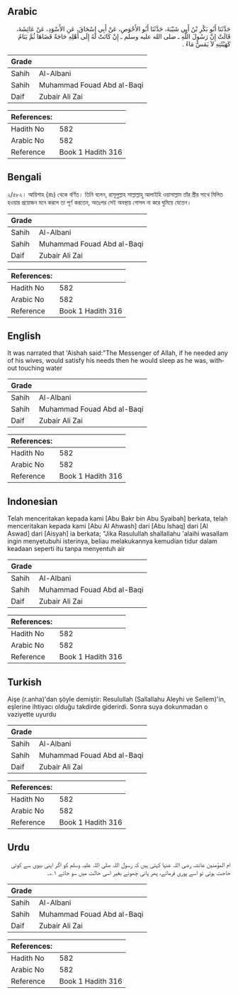 ## Arabic


<div dir="rtl" lang="ar" style={{fontSize:'larger',backgroundColor:'#f8f9fa',padding:20}}>
حَدَّثَنَا أَبُو بَكْرِ بْنُ أَبِي شَيْبَةَ، حَدَّثَنَا أَبُو الأَحْوَصِ، عَنْ أَبِي إِسْحَاقَ، عَنِ الأَسْوَدِ، عَنْ عَائِشَةَ، قَالَتْ إِنَّ رَسُولَ اللَّهِ ـ صلى الله عليه وسلم ـ إِنْ كَانَتْ لَهُ إِلَى أَهْلِهِ حَاجَةٌ قَضَاهَا ثُمَّ يَنَامُ كَهَيْئَتِهِ لاَ يَمَسُّ مَاءً ‏.‏
</div>
<div style={{backgroundColor:'#f8f9fa',padding:20, marginBottom: 10}}><table> <thead> <tr> <th>Grade</th> <th></th> </tr> </thead> <tbody> <tr><td>Sahih</td><td>Al-Albani</td></tr><tr><td>Sahih</td><td>Muhammad Fouad Abd al-Baqi</td></tr><tr><td>Daif</td><td>Zubair Ali Zai</td></tr></tbody></table><table> <thead> <tr> <th>References:</th> <th></th> </tr> </thead> <tbody><tr><td>Hadith No</td><td>582</td></tr><tr><td>Arabic No</td><td>582</td></tr><tr><td>Reference</td><td>Book 1 Hadith 316</td></tr></tbody></table></div>

## Bengali


<div dir="ltr" lang="bn" style={{fontSize:'larger',backgroundColor:'#f8f9fa',padding:20}}>
২/৫৮২। আয়িশাহ (রাঃ) থেকে বর্ণিত। তিনি বলেন, রাসূলুল্লাহ সাল্লাল্লাহু আলাইহি ওয়াসাল্লাম তাঁর স্ত্রীর সাথে মিলিত হওয়ার প্রয়োজন মনে করলে তা পূর্ণ করতেন, অতঃপর সেই অবস্থায় গোসল না করে ঘুমিয়ে যেতেন।
</div>
<div style={{backgroundColor:'#f8f9fa',padding:20, marginBottom: 10}}><table> <thead> <tr> <th>Grade</th> <th></th> </tr> </thead> <tbody> <tr><td>Sahih</td><td>Al-Albani</td></tr><tr><td>Sahih</td><td>Muhammad Fouad Abd al-Baqi</td></tr><tr><td>Daif</td><td>Zubair Ali Zai</td></tr></tbody></table><table> <thead> <tr> <th>References:</th> <th></th> </tr> </thead> <tbody><tr><td>Hadith No</td><td>582</td></tr><tr><td>Arabic No</td><td>582</td></tr><tr><td>Reference</td><td>Book 1 Hadith 316</td></tr></tbody></table></div>

## English


<div dir="ltr" lang="en" style={{fontSize:'larger',backgroundColor:'#f8f9fa',padding:20}}>
It was narrated that 'Aishah said:"The Messenger of Allah, if he needed any of his wives, would satisfy his needs then he would sleep as he was, without touching water
</div>
<div style={{backgroundColor:'#f8f9fa',padding:20, marginBottom: 10}}><table> <thead> <tr> <th>Grade</th> <th></th> </tr> </thead> <tbody> <tr><td>Sahih</td><td>Al-Albani</td></tr><tr><td>Sahih</td><td>Muhammad Fouad Abd al-Baqi</td></tr><tr><td>Daif</td><td>Zubair Ali Zai</td></tr></tbody></table><table> <thead> <tr> <th>References:</th> <th></th> </tr> </thead> <tbody><tr><td>Hadith No</td><td>582</td></tr><tr><td>Arabic No</td><td>582</td></tr><tr><td>Reference</td><td>Book 1 Hadith 316</td></tr></tbody></table></div>

## Indonesian


<div dir="ltr" lang="id" style={{fontSize:'larger',backgroundColor:'#f8f9fa',padding:20}}>
Telah menceritakan kepada kami [Abu Bakr bin Abu Syaibah] berkata, telah menceritakan kepada kami [Abu Al Ahwash] dari [Abu Ishaq] dari [Al Aswad] dari [Aisyah] ia berkata; "Jika Rasulullah shallallahu 'alaihi wasallam ingin menyetubuhi isterinya, beliau melakukannya kemudian tidur dalam keadaan seperti itu tanpa menyentuh air
</div>
<div style={{backgroundColor:'#f8f9fa',padding:20, marginBottom: 10}}><table> <thead> <tr> <th>Grade</th> <th></th> </tr> </thead> <tbody> <tr><td>Sahih</td><td>Al-Albani</td></tr><tr><td>Sahih</td><td>Muhammad Fouad Abd al-Baqi</td></tr><tr><td>Daif</td><td>Zubair Ali Zai</td></tr></tbody></table><table> <thead> <tr> <th>References:</th> <th></th> </tr> </thead> <tbody><tr><td>Hadith No</td><td>582</td></tr><tr><td>Arabic No</td><td>582</td></tr><tr><td>Reference</td><td>Book 1 Hadith 316</td></tr></tbody></table></div>

## Turkish


<div dir="ltr" lang="tr" style={{fontSize:'larger',backgroundColor:'#f8f9fa',padding:20}}>
Aişe (r.anha)'dan şöyle demiştir: Resulullah (Sallallahu Aleyhi ve Sellem)'in, eşlerine ihtiyacı olduğu takdirde giderirdi. Sonra suya dokunmadan o vaziyette uyurdu
</div>
<div style={{backgroundColor:'#f8f9fa',padding:20, marginBottom: 10}}><table> <thead> <tr> <th>Grade</th> <th></th> </tr> </thead> <tbody> <tr><td>Sahih</td><td>Al-Albani</td></tr><tr><td>Sahih</td><td>Muhammad Fouad Abd al-Baqi</td></tr><tr><td>Daif</td><td>Zubair Ali Zai</td></tr></tbody></table><table> <thead> <tr> <th>References:</th> <th></th> </tr> </thead> <tbody><tr><td>Hadith No</td><td>582</td></tr><tr><td>Arabic No</td><td>582</td></tr><tr><td>Reference</td><td>Book 1 Hadith 316</td></tr></tbody></table></div>

## Urdu


<div dir="rtl" lang="ur" style={{fontSize:'larger',backgroundColor:'#f8f9fa',padding:20}}>
ام المؤمنین عائشہ رضی اللہ عنہا کہتی ہیں کہ رسول اللہ صلی اللہ علیہ وسلم کو اگر اپنی بیوی سے کوئی حاجت ہوتی تو اسے پوری فرماتے، پھر پانی چھوئے بغیر اسی حالت میں سو جاتے ۱؎۔
</div>
<div style={{backgroundColor:'#f8f9fa',padding:20, marginBottom: 10}}><table> <thead> <tr> <th>Grade</th> <th></th> </tr> </thead> <tbody> <tr><td>Sahih</td><td>Al-Albani</td></tr><tr><td>Sahih</td><td>Muhammad Fouad Abd al-Baqi</td></tr><tr><td>Daif</td><td>Zubair Ali Zai</td></tr></tbody></table><table> <thead> <tr> <th>References:</th> <th></th> </tr> </thead> <tbody><tr><td>Hadith No</td><td>582</td></tr><tr><td>Arabic No</td><td>582</td></tr><tr><td>Reference</td><td>Book 1 Hadith 316</td></tr></tbody></table></div>